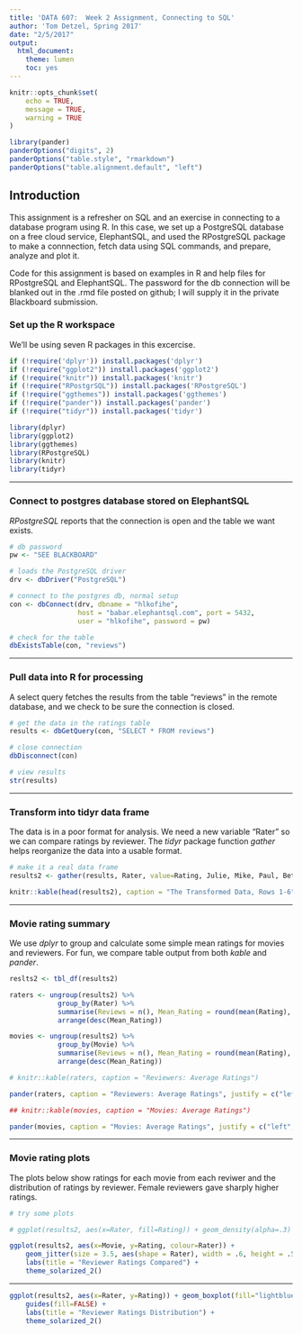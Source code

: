 ```yaml
---
title: 'DATA 607:  Week 2 Assignment, Connecting to SQL'
author: 'Tom Detzel, Spring 2017'
date: "2/5/2017"
output:
  html_document:
    theme: lumen
    toc: yes
---
```


```r

knitr::opts_chunk$set(
	echo = TRUE,
	message = TRUE,
	warning = TRUE
)

library(pander)
panderOptions("digits", 2)
panderOptions("table.style", "rmarkdown")
panderOptions("table.alignment.default", "left")

```

## Introduction
This assignment is a refresher on SQL and an exercise in connecting to a database program using R. In this case, we set up a PostgreSQL database on a free cloud service, ElephantSQL, and used the RPostgreSQL package to make a connnection, fetch data using SQL commands, and prepare, analyze and plot it.

Code for this assignment is based on examples in R and help files for RPostgreSQL and ElephantSQL. The password for the db connection will be blanked out in the .rmd file posted on github; I will supply it in the private Blackboard submission.


### Set up the R workspace  

We'll be using seven R packages in this excercise.  

```r

if (!require('dplyr')) install.packages('dplyr')
if (!require("ggplot2")) install.packages('ggplot2')
if (!require("knitr")) install.packages('knitr')
if (!require("RPostgrSQL")) install.packages('RPostgreSQL')
if (!require("ggthemes")) install.packages('ggthemes')
if (!require("pander")) install.packages('pander')
if (!require("tidyr")) install.packages('tidyr')

```

```r

library(dplyr)
library(ggplot2)
library(ggthemes)
library(RPostgreSQL)
library(knitr)
library(tidyr)

```

***  

### Connect to postgres database stored on ElephantSQL

*RPostgreSQL* reports that the connection is open and the table we want exists.  

```r

# db password
pw <- "SEE BLACKBOARD"

```

```r

# loads the PostgreSQL driver
drv <- dbDriver("PostgreSQL")

# connect to the postgres db, normal setup
con <- dbConnect(drv, dbname = "hlkofihe",
                 host = "babar.elephantsql.com", port = 5432,
                 user = "hlkofihe", password = pw)

# check for the table
dbExistsTable(con, "reviews")

```

***  

### Pull data into R for processing  

A select query fetches the results from the table "reviews" in the remote database, and we check to be sure the connection is closed.

```r

# get the data in the ratings table
results <- dbGetQuery(con, "SELECT * FROM reviews")

# close connection
dbDisconnect(con)

# view results
str(results)

```
*** 

### Transform into tidyr data frame  

The data is in a poor format for analysis. We need a new variable "Rater" so we can compare ratings by reviewer. The *tidyr* package function *gather* helps reorganize the data into a usable format.

```r

# make it a real data frame
results2 <- gather(results, Rater, value=Rating, Julie, Mike, Paul, Beth, Dave, Jane)

knitr::kable(head(results2), caption = "The Transformed Data, Rows 1-6")

```

***  
### Movie rating summary  

We use *dplyr* to group and calculate some simple mean ratings for movies and reviewers. For fun, we compare table output from both *kable* and *pander*.  

```r

reslts2 <- tbl_df(results2)

raters <- ungroup(results2) %>%
            group_by(Rater) %>%
            summarise(Reviews = n(), Mean_Rating = round(mean(Rating), 2)) %>%
            arrange(desc(Mean_Rating))

movies <- ungroup(results2) %>%
            group_by(Movie) %>%
            summarise(Reviews = n(), Mean_Rating = round(mean(Rating), 2)) %>%
            arrange(desc(Mean_Rating))

# knitr::kable(raters, caption = "Reviewers: Average Ratings")

pander(raters, caption = "Reviewers: Average Ratings", justify = c("left", "left", "left"), split.cells = c(20, 10, 10))

## knitr::kable(movies, caption = "Movies: Average Ratings")

pander(movies, caption = "Movies: Average Ratings", justify = c("left", "left", "left"), split.cells = c(20, 10, 10))

```


***  

### Movie rating plots  

The plots below show ratings for each movie from each reviwer and the distribution of ratings by reviewer. Female reviewers gave sharply higher ratings.

```r

# try some plots

# ggplot(results2, aes(x=Rater, fill=Rating)) + geom_density(alpha=.3)

ggplot(results2, aes(x=Movie, y=Rating, colour=Rater)) +
    geom_jitter(size = 3.5, aes(shape = Rater), width = .6, height = .5) +
    labs(title = "Reviewer Ratings Compared") +
    theme_solarized_2()
```

***

```r

ggplot(results2, aes(x=Rater, y=Rating)) + geom_boxplot(fill="lightblue") +
    guides(fill=FALSE) +
    labs(title = "Reviewer Ratings Distribution") +
    theme_solarized_2()

```

